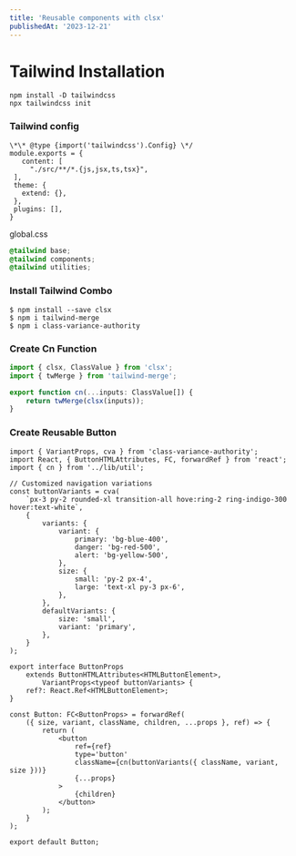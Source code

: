 ```yaml
---
title: 'Reusable components with clsx'
publishedAt: '2023-12-21'
---
```


# Tailwind **Installation**

```shell
npm install -D tailwindcss
npx tailwindcss init
```

### Tailwind config

```ejs
\*\* @type {import('tailwindcss').Config} \*/
module.exports = {
   content: [
     "./src/**/*.{js,jsx,ts,tsx}",
 ],
 theme: {
   extend: {},
 },
 plugins: [],
}
```

global.css

```css
@tailwind base;
@tailwind components;
@tailwind utilities;
```

### Install Tailwind Combo

```shell
$ npm install --save clsx
$ npm i tailwind-merge
$ npm i class-variance-authority
```

### Create Cn Function

```ts
import { clsx, ClassValue } from 'clsx';
import { twMerge } from 'tailwind-merge';

export function cn(...inputs: ClassValue[]) {
    return twMerge(clsx(inputs));
}
```

### Create Reusable Button

```tsx
import { VariantProps, cva } from 'class-variance-authority';
import React, { ButtonHTMLAttributes, FC, forwardRef } from 'react';
import { cn } from '../lib/util';

// Customized navigation variations
const buttonVariants = cva(
    `px-3 py-2 rounded-xl transition-all hove:ring-2 ring-indigo-300 hover:text-white`,
    {
        variants: {
            variant: {
                primary: 'bg-blue-400',
                danger: 'bg-red-500',
                alert: 'bg-yellow-500',
            },
            size: {
                small: 'py-2 px-4',
                large: 'text-xl py-3 px-6',
            },
        },
        defaultVariants: {
            size: 'small',
            variant: 'primary',
        },
    }
);

export interface ButtonProps
    extends ButtonHTMLAttributes<HTMLButtonElement>,
        VariantProps<typeof buttonVariants> {
    ref?: React.Ref<HTMLButtonElement>;
}

const Button: FC<ButtonProps> = forwardRef(
    ({ size, variant, className, children, ...props }, ref) => {
        return (
            <button
                ref={ref}
                type='button'
                className={cn(buttonVariants({ className, variant, size }))}
                {...props}
            >
                {children}
            </button>
        );
    }
);

export default Button;
```
